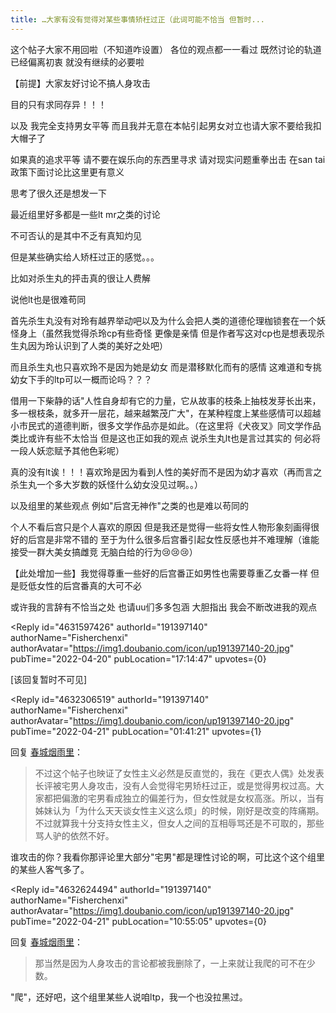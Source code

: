 ```yaml
---
title: …大家有没有觉得对某些事情矫枉过正（此词可能不恰当 但暂时...
---
```



<Forum groupName="动画番剧" groupUrl="https://www.douban.com/group/596353/" archivedAt="2025-05-16T16:36:21.468Z">
  <Post
    id="265102774"
    title="…大家有没有觉得对某些事情矫枉过正（此词可能不恰当 但暂时..."
    url="https://www.douban.com/group/topic/265102774/?_spm_id=MjUzODUxMTIz"
    pubTime="2022-05-10"
    highlightUserId="191397140"
  >
这个帖子大家不用回啦（不知道咋设置） 各位的观点都一一看过
既然讨论的轨道已经偏离初衷 就没有继续的必要啦

【前提】大家友好讨论不搞人身攻击

目的只有求同存异！！！

以及 我完全支持男女平等
而且我并无意在本帖引起男女对立也请大家不要给我扣大帽子了

如果真的追求平等 请不要在娱乐向的东西里寻求 请对现实问题重拳出击 在san
tai政策下面讨论比这里更有意义

思考了很久还是想发一下

最近组里好多都是一些lt mr之类的讨论

不可否认的是其中不乏有真知灼见

但是某些确实给人矫枉过正的感觉。。。

比如对杀生丸的抨击真的很让人费解

说他lt也是很难苟同

首先杀生丸没有对玲有越界举动吧以及为什么会把人类的道德伦理枷锁套在一个妖怪身上（虽然我觉得杀玲cp有些奇怪
更像是亲情
但是作者写这对cp也是想表现杀生丸因为玲认识到了人类的美好之处吧）

而且杀生丸也只喜欢玲不是因为她是幼女 而是潜移默化而有的感情
这难道和专挑幼女下手的ltp可以一概而论吗？？？

借用一下柴静的话"人性自身却有它的力量，它从故事的枝条上抽枝发芽长出来，多一根枝条，就多开一层花，越来越繁茂广大"，在某种程度上某些感情可以超越小市民式的道德判断，很多文学作品亦是如此。（在这里将《犬夜叉》同文学作品类比或许有些不太恰当
但是这也正如我的观点 说杀生丸lt也是言过其实的
何必将一段人妖恋赋予其他色彩呢）

真的没有lt诶！！！喜欢玲是因为看到人性的美好而不是因为幼才喜欢（再而言之
杀生丸一个多大岁数的妖怪什么幼女没见过啊。。）

以及组里的某些观点 例如"后宫无神作"之类的也是难以苟同的

个人不看后宫只是个人喜欢的原因
但是我还是觉得一些将女性人物形象刻画得很好的后宫是非常不错的
至于为什么很多后宫番引起女性反感也并不难理解（谁能接受一群大美女搞雌竞
无脑白给的行为😢😢😢）

【此处增加一些】我觉得尊重一些好的后宫番正如男性也需要尊重乙女番一样
但是贬低女性的后宫番真的大可不必

或许我的言辞有不恰当之处 也请uu们多多包涵 大胆指出 我会不断改进我的观点

<Reply
  id="4631597426"
  authorId="191397140"
  authorName="Fisherchenxi"
  authorAvatar="https://img1.doubanio.com/icon/up191397140-20.jpg"
  pubTime="2022-04-20"
  pubLocation="17:14:47"
  upvotes={0}
>
\[该回复暂时不可见\]
</Reply>

<Reply
  id="4632306519"
  authorId="191397140"
  authorName="Fisherchenxi"
  authorAvatar="https://img1.doubanio.com/icon/up191397140-20.jpg"
  pubTime="2022-04-21"
  pubLocation="01:41:21"
  upvotes={1}
>
回复 [春城烟雨里](https://www.douban.com/people/238634101/)：
> 不过这个帖子也映证了女性主义必然是反直觉的，我在《更衣人偶》处发表长评被宅男人身攻击，没有人会觉得宅男矫枉过正，或是觉得男权过高。大家都把偏激的宅男看成独立的偏差行为，但女性就是女权高涨。所以，当有姊妹认为「为什么天天谈女性主义这么烦」的时候，刚好是改变的阵痛期。不过就算我十分支持女性主义，但女人之间的互相辱骂还是不可取的，那些骂人驴的依然不好。

谁攻击的你？我看你那评论里大部分"宅男"都是理性讨论的啊，可比这个这个组里的某些人客气多了。
</Reply>

<Reply
  id="4632624494"
  authorId="191397140"
  authorName="Fisherchenxi"
  authorAvatar="https://img1.doubanio.com/icon/up191397140-20.jpg"
  pubTime="2022-04-21"
  pubLocation="10:55:05"
  upvotes={0}
>
回复 [春城烟雨里](https://www.douban.com/people/238634101/)：
> 那当然是因为人身攻击的言论都被我删除了，一上来就让我爬的可不在少数。

"爬"，还好吧，这个组里某些人说咱ltp，我一个也没拉黑过。
</Reply>
  </Post>
</Forum>
